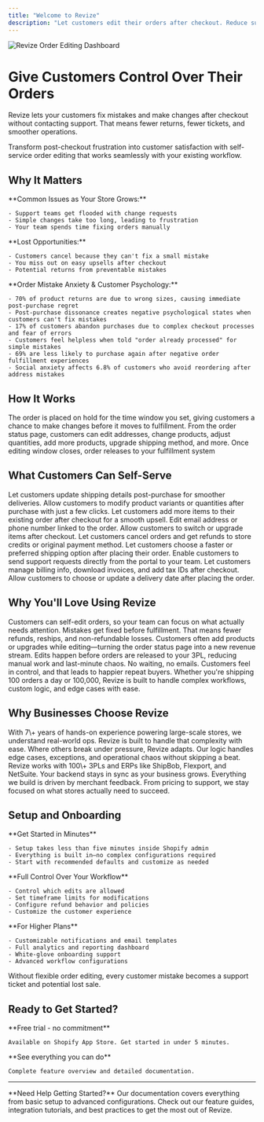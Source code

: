 ```yaml
---
title: "Welcome to Revize"
description: "Let customers edit their orders after checkout. Reduce support tickets, increase revenue, and create a better shopping experience."
---
```


<Frame>
  <img
    src="/Group1000001550(2).png"
    alt="Revize Order Editing Dashboard"
    style={{ borderRadius:"0.75rem",width:"100%",boxShadow:"0 4px 6px -1px rgba(0, 0, 0, 0.1)" }}
    title="Revize Dashboard"
  />
</Frame>

# Give Customers Control Over Their Orders

Revize lets your customers fix mistakes and make changes after checkout without contacting support. That means fewer returns, fewer tickets, and smoother operations.

<Info>
  Transform post-checkout frustration into customer satisfaction with self-service order editing that works seamlessly with your existing workflow.
</Info>

## Why It Matters

<Tabs>
  <Tab title="Support Challenges">
    **Common Issues as Your Store Grows:**

    - Support teams get flooded with change requests
    - Simple changes take too long, leading to frustration
    - Your team spends time fixing orders manually
  </Tab>
  <Tab title="Revenue Impact">
    **Lost Opportunities:**

    - Customers cancel because they can't fix a small mistake
    - You miss out on easy upsells after checkout
    - Potential returns from preventable mistakes
  </Tab>
  <Tab title="Psychological Aspects">
    **Order Mistake Anxiety & Customer Psychology:**

    - 70% of product returns are due to wrong sizes, causing immediate post-purchase regret
    - Post-purchase dissonance creates negative psychological states when customers can't fix mistakes
    - 17% of customers abandon purchases due to complex checkout processes and fear of errors
    - Customers feel helpless when told "order already processed" for simple mistakes
    - 69% are less likely to purchase again after negative order fulfillment experiences
    - Social anxiety affects 6.8% of customers who avoid reordering after address mistakes
  </Tab>
</Tabs>

## How It Works

<Steps>
  <Step title="Customer places order">
    The order is placed on hold for the time window you set, giving customers a chance to make changes before it moves to fulfillment.
  </Step>
  <Step title="Customer makes edits">
    From the order status page, customers can edit addresses, change products, adjust quantities, add more products, upgrade shipping method, and more.
  </Step>
  <Step title="Order processes normally">
    Once editing window closes, order releases to your fulfillment system
  </Step>
</Steps>

## What Customers Can Self-Serve

<CardGroup cols={2}>
  <Card title="Edit Shipping Address" icon="truck" color="#0ea5e9">
    Let customers update shipping details post-purchase for smoother deliveries.
  </Card>
  <Card title="Change Variant / Quantity" icon="box" color="#8b5cf6">
    Allow customers to modify product variants or quantities after purchase with just a few clicks.
  </Card>
  <Card title="Add Products" icon="plus" color="#10b981">
    Let customers add more items to their existing order after checkout for a smooth upsell.
  </Card>
  <Card title="Update Contact Info" icon="user" color="#ec4899">
    Edit email address or phone number linked to the order.
  </Card>
  <Card title="Replace Products" icon="arrows-rotate" color="#f59e0b">
    Allow customers to switch or upgrade items after checkout.
  </Card>
  <Card title="Cancel Order" icon="x" color="#6b7280">
    Let customers cancel orders and get refunds to store credits or original payment method.
  </Card>
  <Card title="Upgrade Shipping Method" icon="rocket" color="#ef4444">
    Let customers choose a faster or preferred shipping option after placing their order.
  </Card>
  <Card title="Create Support Tickets" icon="headset" color="#6366f1">
    Enable customers to send support requests directly from the portal to your team.
  </Card>
  <Card title="Edit Tax Invoice" icon="receipt" color="#14b8a6">
    Let customers manage billing info, download invoices, and add tax IDs after checkout.
  </Card>
  <Card title="Add Preferred Delivery Date" icon="calendar-check" color="#a855f7">
    Allow customers to choose or update a delivery date after placing the order.
  </Card>
</CardGroup>

## Why You'll Love Using Revize

<AccordionGroup>
  <Accordion title="Fewer Support Tickets" icon="headphones">
    Customers can self-edit orders, so your team can focus on what actually needs attention.
  </Accordion>
  <Accordion title="Fewer Cancellations & Returns" icon="shield-check">
    Mistakes get fixed before fulfillment. That means fewer refunds, reships, and non-refundable losses.
  </Accordion>
  <Accordion title="More Revenue After Checkout" icon="dollar-sign">
    Customers often add products or upgrades while editing—turning the order status page into a new revenue stream.
  </Accordion>
  <Accordion title="Streamlined Operations" icon="flower-tulip">
    Edits happen before orders are released to your 3PL, reducing manual work and last-minute chaos.
  </Accordion>
  <Accordion title="Better Customer Experience" icon="heart">
    No waiting, no emails. Customers feel in control, and that leads to happier repeat buyers.
  </Accordion>
  <Accordion title="Enterprise-Ready at Any Scale" icon="building">
    Whether you're shipping 100 orders a day or 100,000, Revize is built to handle complex workflows, custom logic, and edge cases with ease.
  </Accordion>
</AccordionGroup>

## Why Businesses Choose Revize

<CardGroup cols={2}>
  <Card title="Built for Ecommerce" icon="store">
    With 7\+ years of hands-on experience powering large-scale stores, we understand real-world ops. Revize is built to handle that complexity with ease.
  </Card>
  <Card title="Flexible and Reliable" icon="code">
    Where others break under pressure, Revize adapts. Our logic handles edge cases, exceptions, and operational chaos without skipping a beat.
  </Card>
  <Card title="Connected from Day One" icon="link">
    Revize works with 100\+ 3PLs and ERPs like ShipBob, Flexport, and NetSuite. Your backend stays in sync as your business grows.
  </Card>
  <Card title="Made for Merchants" icon="users">
    Everything we build is driven by merchant feedback. From pricing to support, we stay focused on what stores actually need to succeed.
  </Card>
</CardGroup>

## Setup and Onboarding

<Tabs>
  <Tab title="Quick Setup">
    **Get Started in Minutes**

    - Setup takes less than five minutes inside Shopify admin
    - Everything is built in—no complex configurations required
    - Start with recommended defaults and customize as needed
  </Tab>
  <Tab title="Customization Options">
    **Full Control Over Your Workflow**

    - Control which edits are allowed
    - Set timeframe limits for modifications
    - Configure refund behavior and policies
    - Customize the customer experience
  </Tab>
  <Tab title="Advanced Features">
    **For Higher Plans**

    - Customizable notifications and email templates
    - Full analytics and reporting dashboard
    - White-glove onboarding support
    - Advanced workflow configurations
  </Tab>
</Tabs>

<Warning>
  Without flexible order editing, every customer mistake becomes a support ticket and potential lost sale.
</Warning>

## Ready to Get Started?

<CardGroup cols={2}>
  <Card title="Install Revize" icon="download" href="https://apps.shopify.com/revize">
    **Free trial - no commitment**

    Available on Shopify App Store. Get started in under 5 minutes.
  </Card>
  <Card title="View All Features" icon="list" href="/features/order-editing">
    **See everything you can do**

    Complete feature overview and detailed documentation.
  </Card>
</CardGroup>

---

<Info>
  **Need Help Getting Started?** Our documentation covers everything from basic setup to advanced configurations. Check out our feature guides, integration tutorials, and best practices to get the most out of Revize.
</Info>